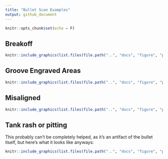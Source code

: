```yaml
---
title: "Bullet Scan Examples"
output: github_document
---
```


```r
knitr::opts_chunk$set(echo = F)
```

## Breakoff
```r
knitr::include_graphics(list.files(file.path("..", "docs", "figure", "problem_scans", "breakoff_issues"),full.names = T))
```

## Groove Engraved Areas
```r
knitr::include_graphics(list.files(file.path("..", "docs", "figure", "problem_scans", "gea_scans"),full.names = T))
```

## Misaligned

```r
knitr::include_graphics(list.files(file.path("..", "docs", "figure", "problem_scans", "misaligned_on_scope"),full.names = T))
```

## Tank rash or pitting

This probably can't be completely helped, as it's an artifact of the bullet itself, but here's what it looks like anyways:

```r
knitr::include_graphics(list.files(file.path("..", "docs", "figure", "problem_scans", "tankrash_or_pitting"),full.names = T))
```
